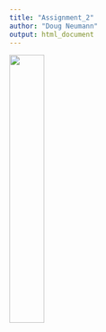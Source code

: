 ---
title: "Assignment_2"
author: "Doug Neumann"
output: html_document
---
<img src="A_2.jpg" style="width:35%">